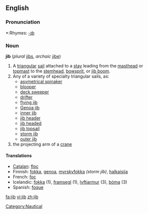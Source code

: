 ==English==

===Pronunciation===
*:Rhymes: [[Rhymes:English:-ɪb|-ɪb]]

===Noun===
'''jib''' (''plural'' [[jibs]], ''archaic'' [[jibe]])

# A [[triangular]] [[sail]] attached to a [[stay]] leading from the [[masthead]] or [[topmast]] to the [[stemhead]], [[bowsprit]], or [[jib boom]].
# Any of a variety of specialty triangular sails, as:
#* [[asymetrical spinaker]]
#* [[blooper]]
#* [[deck sweeper]]
#* [[drifter]]
#* [[flying jib]]
#* [[Genoa jib]]
#* [[inner jib]]
#* [[jib header]]
#* [[jib headed]]
#* [[jib topsail]]
#* [[storm jib]]
#* [[outer jib]]
# the projecting arm of a [[crane]]

====Translations====
*[[Catalan]]: [[floc]] {{m}}
*Finnish: [[fokka]], [[genoa]], [[myrskyfokka]] ''(storm jib)'', [[halkaisija]]
*French: [[foc]] {{m}}
*Icelandic: [[fokka]] {{f}} (1), [[framsegl]] {{n}} (1), [[lyftiarmur]] {{m}} (3), [[bóma]] {{f}} (3)
*Spanish: [[foque]] {{m}}

[[Category:Nautical]]

[[fa:jib]]
[[vi:jib]]
[[zh:jib]]